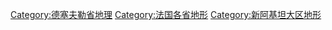 [[Category:德塞夫勒省地理|Category:德塞夫勒省地理]]
[[Category:法国各省地形|Category:法国各省地形]]
[[Category:新阿基坦大区地形|Category:新阿基坦大区地形]]